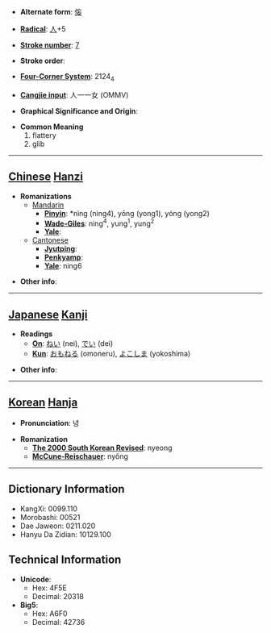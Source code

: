 * '''Alternate form''': [[侫]]

* '''[[Wiktionary:Chinese radical index| Radical]]''': [[Wiktionary:Chinese radical index 人|人]]+5

* '''[[Wiktionary:Chinese total strokes index|Stroke number]]''': [[Wiktionary:Chinese total strokes index 7|7]]

* '''Stroke order''': 

* '''[[Wiktionary:Chinese four corner index|Four-Corner System]]''': 2124<sub>4</sub>

* '''[[Wiktionary:Chinese Cangjie index|Cangjie input]]''': 人一一女 (OMMV)

* '''Graphical Significance and Origin''': 

* '''Common Meaning'''
*#flattery
*# glib


----

== [[Chinese]] [[Hanzi]] ==

* '''Romanizations'''
** [[Mandarin]]
*** '''[[Pinyin]]''': *nìng (ning4), yōng (yong1), yóng (yong2)
*** '''[[Wade-Giles]]''': ning<sup>4</sup>, yung<sup>1</sup>, yung<sup>2</sup>
*** '''[[Yale]]''': 
**[[Cantonese]]
***'''[[Jyutping]]''':
***'''[[Penkyamp]]''': 
***'''[[Yale]]''': ning6

* '''Other info''': 

----

== [[Japanese]] [[Kanji]] ==

* '''Readings'''
** '''[[On]]''': [[ねい]] (nei), [[でい]] (dei)
** '''[[Kun]]''': [[おもねる]] (omoneru), [[よこしま]] (yokoshima)

* '''Other info''':  

----

== [[Korean]] [[Hanja]] ==

* '''Pronunciation''': 녕

* '''Romanization'''
** '''[[The 2000 South Korean Revised Romanization|The 2000 South Korean Revised]]''': nyeong
** '''[[McCune-Reischauer]]''': nyŏng

----

== Dictionary Information ==

* KangXi: 0099.110
* Morobashi: 00521
* Dae Jaweon: 0211.020
* Hanyu Da Zidian: 10129.100

== Technical Information ==

* '''Unicode''':
** Hex: 4F5E
** Decimal: 20318
* '''Big5''':
** Hex: A6F0
** Decimal: 42736